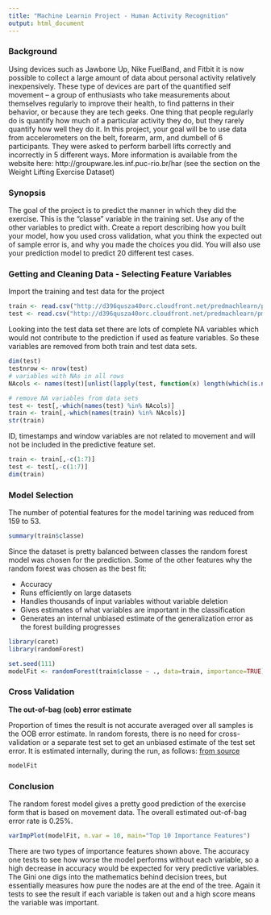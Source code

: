 ```yaml
---
title: "Machine Learnin Project - Human Activity Recognition"
output: html_document
---
```


### Background

Using devices such as Jawbone Up, Nike FuelBand, and Fitbit it is now possible to collect a large amount of data about personal activity relatively inexpensively. These type of devices are part of the quantified self movement – a group of enthusiasts who take measurements about themselves regularly to improve their health, to find patterns in their behavior, or because they are tech geeks. One thing that people regularly do is quantify how much of a particular activity they do, but they rarely quantify how well they do it. In this project, your goal will be to use data from accelerometers on the belt, forearm, arm, and dumbell of 6 participants. They were asked to perform barbell lifts correctly and incorrectly in 5 different ways. More information is available from the website here: http://groupware.les.inf.puc-rio.br/har (see the section on the Weight Lifting Exercise Dataset)

### Synopsis

The goal of the project is to predict the manner in which they did the exercise. This is the "classe" variable in the training set. Use any of the other variables to predict with. Create a report describing how you built your model, how you used cross validation, what you think the expected out of sample error is, and why you made the choices you did. You will also use your prediction model to predict 20 different test cases. 

### Getting and Cleaning Data - Selecting Feature Variables

Import the training and test data for the project

```r
train <- read.csv("http://d396qusza40orc.cloudfront.net/predmachlearn/pml-training.csv", na.strings=c("NA","#DIV/0!",""))
test <- read.csv("http://d396qusza40orc.cloudfront.net/predmachlearn/pml-testing.csv", na.strings=c("NA","#DIV/0!",""))
```

Looking into the test data set there are lots of complete NA variables which would not contribute to the prediction if used as feature variables. So these variables are removed from both train and test data sets. 

```r
dim(test)
testnrow <- nrow(test)
# variables with NAs in all rows
NAcols <- names(test)[unlist(lapply(test, function(x) length(which(is.na(x)))==testnrow))]

# remove NA variables from data sets
test <- test[,-which(names(test) %in% NAcols)]
train <- train[,-which(names(train) %in% NAcols)]
str(train)
```
ID, timestamps and window variables are not related to movement and will not be included in the predictive feature set.
```r
train <- train[,-c(1:7)]
test <- test[,-c(1:7)]
dim(train)
```

### Model Selection

The number of potential features for the model tarining was reduced from 159 to 53.

```r
summary(train$classe)
```
Since the dataset is pretty balanced between classes the random forest model was chosen for the prediction. Some of the other features why the random forest was chosen as the best fit:

* Accuracy
* Runs efficiently on large datasets
* Handles thousands of input variables without variable deletion
* Gives estimates of what variables are important in the classification
* Generates an internal unbiased estimate of the generalization error as the forest building progresses

```r
library(caret)
library(randomForest)

set.seed(111)
modelFit <- randomForest(train$classe ~ ., data=train, importance=TRUE)
```

### Cross Validation

**The out-of-bag (oob) error estimate**

Proportion of times the result is not accurate averaged over all samples is the OOB error estimate. In random forests, there is no need for cross-validation or a separate test set to get an unbiased estimate of the test set error. It is estimated internally, during the run, as follows: [from source](http://www.stat.berkeley.edu/~breiman/RandomForests/cc_home.htm#ooberr)

```r
modelFit
```

### Conclusion

The random forest model gives a pretty good prediction of the exercise form that is based on movement data. The overall estimated out-of-bag error rate is 0.25%.

```r
varImpPlot(modelFit, n.var = 10, main="Top 10 Importance Features")
```

There are two types of importance features shown above. The accuracy one tests to see how worse the model performs without each variable, so a high decrease in accuracy would be expected for very predictive variables. The Gini one digs into the mathematics behind decision trees, but essentially measures how pure the nodes are at the end of the tree. Again it tests to see the result if each variable is taken out and a high score means the variable was important.


